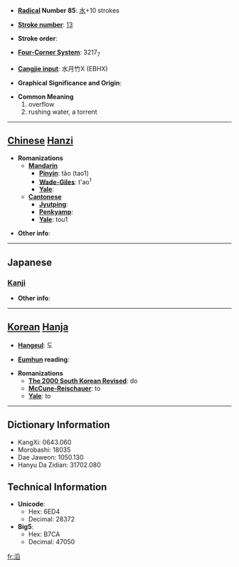 * '''[[Wiktionary:Chinese radical index| Radical]] Number 85''': [[Wiktionary:Chinese radical index 水|水]]+10 strokes

* '''[[Wiktionary:Chinese total strokes index|Stroke number]]''': [[Wiktionary:Chinese total strokes index 13|13]]

* '''Stroke order''': 

* '''[[Wiktionary:Chinese four corner index|Four-Corner System]]''': 3217<sub>7</sub>

* '''[[Wiktionary:Chinese Cangjie index|Cangjie input]]''': 水月竹X (EBHX)

* '''Graphical Significance and Origin''': 

* '''Common Meaning'''
*#overflow
*# rushing water, a torrent


----

== [[Chinese]] [[Hanzi]] ==

* '''Romanizations'''
** '''[[Mandarin]]'''
*** '''[[Pinyin]]''': tāo (tao1)
*** '''[[Wade-Giles]]''': t'ao<sup>1</sup>
*** '''[[Yale]]''': 
** '''[[Cantonese]]'''
*** '''[[Jyutping]]''':
*** '''[[Penkyamp]]''': 
*** '''[[Yale]]''': tou1

* '''Other info''': 

----

==Japanese==
===[[Kanji]]===
{{kanji|on readings=[[とう]] (tō)|kun readings=[[はびこる]] (habikoru)}}

* '''Other info''':  

----

== [[Korean]] [[Hanja]] ==

* '''[[Hangeul]]''': 도

* '''[[Eumhun]] reading''': 

* '''Romanizations'''
** '''[[The 2000 South Korean Revised Romanization|The 2000 South Korean Revised]]''': do
** '''[[McCune-Reischauer]]''': to
** '''[[Yale]]''': to

----

== Dictionary Information ==

* KangXi: 0643.060
* Morobashi: 18035
* Dae Jaweon: 1050.130
* Hanyu Da Zidian: 31702.080

== Technical Information ==

* '''Unicode''':
** Hex: 6ED4
** Decimal: 28372
* '''Big5''':
** Hex: B7CA
** Decimal: 47050

[[fr:滔]]